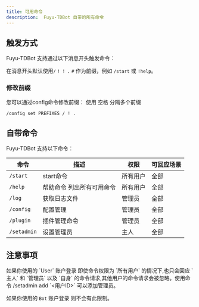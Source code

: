 ```yaml
---
title: 可用命令
description:  Fuyu-TDBot 自带的所有命令
---
```

## 触发方式
Fuyu-TDBot 支持通过以下消息开头触发命令：

在消息开头默认使用`/` `!` `！` `.` `#` 作为前缀，例如 `/start` 或 `!help`。
### 修改前缀

您可以通过config命令修改前缀：
使用 空格 分隔多个前缀
```plaintext
/config set PREFIXES / ! . 
```

## 自带命令
Fuyu-TDBot 支持以下命令：

| 命令       | 描述               | 权限       | 可回应场景      |
| ---------- | ------------------ | ---------- | ---------- |
| `/start`   | start命令       | 所有用户   | 全部      |
| `/help`    | 帮助命令 列出所有可用命令       | 所有用户   | 全部      |
| `/log`  |    获取日志文件  | 管理员     | 全部      |
| `/config`| 配置管理    | 管理员     | 全部      |
| `/plugin`   | 插件管理命令    |  管理员   | 全部      |
| `/setadmin`   | 设置管理员  | 主人   | 全部     |

## 注意事项
<Callout type="warning" title="注意">
如果你使用的 `User` 账户登录 即使命令权限为 `所有用户` 的情况下,也只会回应 `主人` 和 `管理员` 以及 `自身` 的命令请求,其他用户的命令请求会被忽略。使用命令 /setadmin add `<用户ID>` 可以添加管理员。

如果你使用的 `Bot` 账户登录 则不会有此限制。
</Callout>